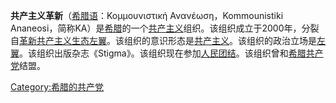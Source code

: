 '''共产主义革新'''（[[希腊语|希腊语]]：Κομμουνιστική Ανανέωση，Kommounistiki Ananeosi，简称KA）是[[希腊|希腊]]的一个[[共产主义|共产主义]]组织。该组织成立于2000年，分裂自[[革新共产主义生态左翼|革新共产主义生态左翼]]。该组织的意识形态是[[共产主义|共产主义]]。该组织的政治立场是[[左翼|左翼]]。该组织出版杂志《Stigma》。该组织现在参加[[人民團結_(希臘)|人民团结]]。该组织曾和[[希腊共产党|希腊共产党]]结盟。

{{欧洲的共产党}}

[[Category:希腊的共产党|Category:希腊的共产党]]